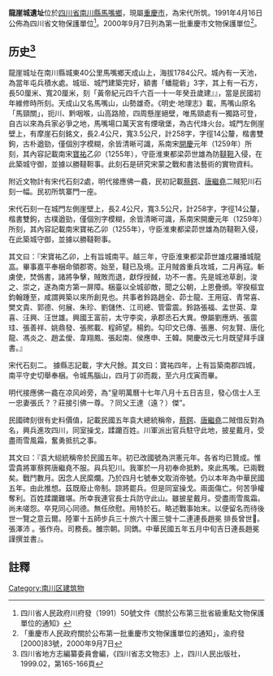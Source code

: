 {{msg:四川省文物保護單位
|名稱 = 龍崖城遺址
|編號 = 119
|圖片 = 
|級別 = S3
|分類 = 
|時代 = [[宋代|宋代]]
|地点 = [[四川省|四川省]][[南川縣|南川縣]][[馬嘴鄉|馬嘴鄉]]
|坐標 =
|登錄 = 1991年4月16日
}}
{{msg:重慶市文物保護單位
|名稱 = 龍崖城
|編號 = 36
|圖片 = 
|級別 = 5
|分類 = 
|時代 = 南宋、元代
|地点 = [[南川市|南川市]][[馬嘴鄉|馬嘴鄉]]馬嘴村
|坐標 = 
|登錄 = 2000年9月7日
}}
'''龍崖城遺址'''位於[[四川省|四川省]][[南川縣|南川縣]][[馬嘴鄉|馬嘴鄉]]，現屬[[重慶市|重慶市]]，為宋代所筑。1991年4月16日公佈為四川省文物保護單位<ref>四川省人民政府川府發（1991）50號文件《關於公布第三批省級重點文物保護單位的通知》</ref>。2000年9月7日列為第一批重慶市文物保護單位<ref>「重慶市人民政府關於公布第一批重慶市文物保護單位的通知」，渝府發[2000]83號，2000年9月7日</ref>。

== 历史<ref>四川省地方志編纂委員會編，《四川省志文物志》上，四川人民出版社，1999.02，第165-166頁</ref> ==
龍崖城址在南川縣城東40公里馬嘴鄉天成山上，海拔1784公尺。城內有一天池，為當年屯兵積水處。城垣、城門建築完好，額書「蟠龍砦」3字，其上有一石方，長50厘米、寬20厘米，刻「黃帝紀元四千六百一十一年癸丑歲建』』，當是民國初年維修時所刻。天成山又名馬嘴山，山勢雄奇。《明史·地理志》載，馬嘴山原名「馬頸關」，扼川、黔咽喉，山高路險，四周懸崖絕壁，唯馬頸處有一獨路可登，自古以來為兵家必爭之地，馬嘴場口萬天宮有煙墩堡，為古代烽火台。城門左側崖壁上，有摩崖石刻銘文，長2.4公尺，寬3.5公尺，計258字，字徑14公釐，楷書雙鉤，古朴遒勁，僅個別字模糊，余皆清晰可識，系南宋[[開慶|開慶]]元年（1259年）所刻，其內容記載南宋[[寶祐|寶祐]]乙卯（1255年），守臣淮東都梁茆世雄為防[[韃靼|韃靼]]入侵，在此築城守御，並據以勝韃靼事。此刻石是研究宋蒙之戰和書法藝術的實物資料。

附近文物計有宋代石刻2處，明代接應佛一龕，民初記載[[蔡鍔|蔡鍔]]、[[唐繼堯|唐繼堯]]二賊犯川石刻一幅。民初所筑寨門一座。

宋代石刻一在城門左側崖壁上，長2.4公尺，寬3.5公尺，計258字，字徑14公釐，楷書雙鉤，古樸遒勁，僅個別字模糊，余皆清晰可識，系南宋開慶元年（1259年）所刻，其內容記載南宋寶祐乙卯（1255年），守臣淮東都梁茆世雄為防韃靼入侵，在此築城守御，並據以勝韃靼事。

其文曰：『宋寶祐乙卯，上有旨城南平。越三年，守臣淮東都梁茆世雄戍羅播城龍嵓。畢事嘉平奉梱命領郡寄。始至，韃已及境。正月賊酋重兵攻城，二月再寇。斬虜使，焚僞書，諸將争擊，賊敗而退，獻俘授馘，功不一書。先是城池草創，浚之、崇之，遂為南方第一屏障。梱臺以全城卻敵，聞之公朝，上恩疊頒。宰揆樞宜鈞翰踵至，咸謂興築以來所創見也。共事者鈴路趙全、茆士龍、王用寇、青常喜、樊文貴、郭德、何展、朱珍、劉儲烋、江司總、管雷震。鈴路張福、孟世英、韋喜、汪興、汪世雄。興國王富前，太守李奕，承郡丞石大異。僚屬劉應炳、張震珪、張善祥、姚鼎發、張熈載、程師望。楊鈞。勾印文已傳、張惠、何友賢、唐化龍、馮炎之、趙孟僾、韋翔鳳、張起南、侯應申、王韓。開慶改元七月既望拜手謹書。』

宋代石刻二。
據縣志記載，字大尺餘。其文曰：寶祐四年，上有旨築南郡四城，南平守史切舉奉梱。令城馬腦山，四月丁卯而裁，至六月戊寅而畢。

明代接應佛一龕在凉风岭旁，為“皇明萬曆十七年八月十五日吉旦，發心信士人王一忠妻張氏？？莊接引佛一尊。？同父王達（遠？）傑”。

民國碑刻很有史料價值，記載民國五年袁大總統稱帝，[[蔡鍔|蔡鍔]]、[[唐繼堯|唐繼堯]]二賊借反對為名，興兵進攻四川，同室操戈，蹂躪百姓。川軍派出官兵駐守此地，披星戴月，受盡雨雪風霜，奮勇抵抗之事。

其文曰：『袁大縂統稱帝於民國五年。初已改國號為洪憲元年。各省均已贊成。惟雲貴將軍蔡鍔唐繼堯不服。㒷兵犯川。我軍於一月初奉命抵黔。來此馬嘴。已兩戰矣。戰鬥數月。因念人民縻爛。乃於四月七號奉文取消帝號。仍以本年為中華民國五年。由此推想。茲既廢止帝制。諒將罷兵。但是同室操戈。兩面傷亡。何苦爭權奪利。百姓蹂躪難堪。所幸我連官長士兵防守此山。雖披星戴月。受盡雨雪風霜。尚未嗟怨。卒見同心同德。無任欣慰。用特於石。略述戰事始末。以便留名而待後世一覽之意云爾。陸軍十五師步兵三十旅六十團三營十二連連長趙冕 排長曾世𠊺。張澤沛 。張作舟。司務長。雒宗朝。同鐫。中華民國五年五月中旬吉日連長趙冕謹撰並書』。

== 註釋 ==
{{reflist}}

{{南宋四川抗蒙山城}}
[[Category:南川区建筑物|Category:南川区建筑物]]